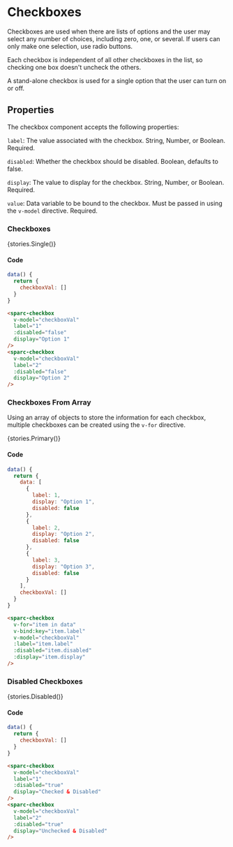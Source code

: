
<Meta title="Components/Checkboxes" />

# Checkboxes
Checkboxes are used when there are lists of options and the user may select any number of choices, including zero, one, or several. If users can only make one selection, use radio buttons.

Each checkbox is independent of all other checkboxes in the list, so checking one box doesn't uncheck the others.

A stand-alone checkbox is used for a single option that the user can turn on or off.

## Properties
The checkbox component accepts the following properties:

`label`: The value associated with the checkbox. String, Number, or Boolean. Required.

`disabled`: Whether the checkbox should be disabled. Boolean, defaults to false.

`display`: The value to display for the checkbox. String, Number, or Boolean. Required.

`value`: Data variable to be bound to the checkbox. Must be passed in using the `v-model` directive. Required.

### Checkboxes

<Story name="Checkboxes">{stories.Single()}</Story>

#### Code

```js
data() {
  return {
    checkboxVal: []
  }
}
```

```html
<sparc-checkbox
  v-model="checkboxVal"
  label="1"
  :disabled="false"
  display="Option 1"
/>
<sparc-checkbox
  v-model="checkboxVal"
  label="2"
  :disabled="false"
  display="Option 2"
/>
```

### Checkboxes From Array
Using an array of objects to store the information for each checkbox, multiple checkboxes can be created using the `v-for` directive.

<Story name="Checkboxes From Array">{stories.Primary()}</Story>

#### Code

```js
data() {
  return {
    data: [
      {
        label: 1,
        display: "Option 1",
        disabled: false
      },
      {
        label: 2,
        display: "Option 2",
        disabled: false
      },
      {
        label: 3,
        display: "Option 3",
        disabled: false
      }
    ],
    checkboxVal: []
  }
}
```

```html
<sparc-checkbox
  v-for="item in data"
  v-bind:key="item.label"
  v-model="checkboxVal"
  :label="item.label"
  :disabled="item.disabled"
  :display="item.display"
/>
```

### Disabled Checkboxes

<Story name="Disabled">{stories.Disabled()}</Story>

#### Code

```js
data() {
  return {
    checkboxVal: []
  }
}
```

```html
<sparc-checkbox
  v-model="checkboxVal"
  label="1"
  :disabled="true"
  display="Checked & Disabled"
/>
<sparc-checkbox
  v-model="checkboxVal"
  label="2"
  :disabled="true"
  display="Unchecked & Disabled"
/>
```